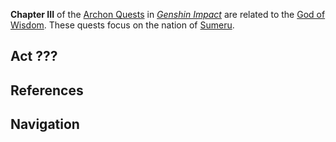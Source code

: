 {{Upcoming}}
{{Chapter Infobox
|image           = Element Dendro.png
|type            = Archon
|prev            = Chapter II
|next            = Chapter IV
|featuredAct     = Truth Amongst the Pages of Purana
}}
'''Chapter III''' of the [[Archon Quests]] in ''[[Genshin Impact]]'' are related to the [[God of Wisdom]]. These quests focus on the nation of [[Sumeru]].

{{Quote|The God of Wisdom's enemy is wisdom itself, and the oasis of knowledge is a mirage in the desert of ignorance. In the city of scholars there is a push for folly, yet the God of Wisdom makes no argument against it.|[[Dainsleif]], Teyvat Chapter Storyline Preview<ref>YouTube: [https://www.youtube.com/watch?TAlKhARUcoY Teyvat Chapter Storyline Preview]</ref>}}

==Act ???==
{{Main|Truth Amongst the Pages of Purana}}

==References==
{{Reflist}}

==Navigation==
{{Archon Quest Navbox|chapter=Chapter III}}
